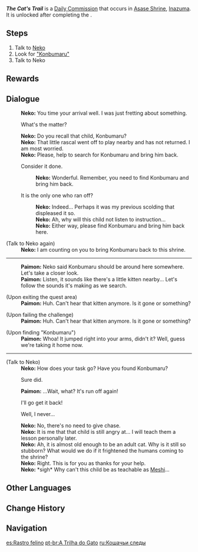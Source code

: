 {{Quest Infobox
|id            = 22041
|type          = Commission
|image         = Commission The Cat's Trail.png
|startLocation = [[Asase Shrine]], [[Inazuma]]
|region        = Inazuma
|area          = Seirai Island
|subarea       = Asase Shrine
|characters    = "Konbumaru"; Neko; Paimon; Traveler
|npc           = Neko
|requirement   = Complete [[Neko Is a Cat]] [[World Quest]] Series
|otherRewards  = *AR-Dependent Rewards
}}
'''''The Cat's Trail''''' is a [[Daily Commission]] that occurs in [[Asase Shrine]], [[Inazuma]]. It is unlocked after completing the {{Quest|Neko Is a Cat}}.

==Steps==
#Talk to [[Neko]]
#Look for [["Konbumaru"]]
#Talk to Neko

==Rewards==
{{Commission Rewards|full}}

==Dialogue==
{{Quest Description|"Neko," the Asase Shrine's provisionary head priestess, seems to be troubled about something...}}
{{Dialogue Start}}
:'''Neko:''' You time your arrival well. I was just fretting about something.
:{{DIcon}} What's the matter?
:'''Neko:''' Do you recall that child, Konbumaru?
:'''Neko:''' That little rascal went off to play nearby and has not returned. I am most worried.
:'''Neko:''' Please, help to search for Konbumaru and bring him back.
:{{DIcon}} Consider it done.
::'''Neko:''' Wonderful. Remember, you need to find Konbumaru and bring him back.
:{{DIcon}} It is the only one who ran off?
::'''Neko:''' Indeed... Perhaps it was my previous scolding that displeased it so.
::'''Neko:''' Ah, why will this child not listen to instruction...
::'''Neko:''' Either way, please find Konbumaru and bring him back here.

;(Talk to Neko again)
:'''Neko:''' I am counting on you to bring Konbumaru back to this shrine.
----
:'''Paimon:''' Neko said Konbumaru should be around here somewhere. Let's take a closer look.
:'''Paimon:''' Listen, it sounds like there's a little kitten nearby... Let's follow the sounds it's making as we search.

;(Upon exiting the quest area)
:'''Paimon:''' Huh. Can't hear that kitten anymore. Is it gone or something?

;(Upon failing the challenge)
:'''Paimon:''' Huh. Can't hear that kitten anymore. Is it gone or something?

;(Upon finding "Konbumaru")
:'''Paimon:''' Whoa! It jumped right into your arms, didn't it? Well, guess we're taking it home now.
----
;(Talk to Neko)
:'''Neko:''' How does your task go? Have you found Konbumaru?
:{{DIcon}} Sure did.
:{{Black Screen|Konbumaru jumps out of your arms and disappears again...}}
:'''Paimon:''' ...Wait, what? It's run off again!
:{{DIcon}} I'll go get it back!
:{{DIcon}} Well, I never...
:'''Neko:''' No, there's no need to give chase.
:'''Neko:''' It is me that that child is still angry at... I will teach them a lesson personally later.
:'''Neko:''' Ah, it is almost old enough to be an adult cat. Why is it still so stubborn? What would we do if it frightened the humans coming to the shrine?
:'''Neko:''' Right. This is for you as thanks for your help.
:'''Neko:''' *sigh* Why can't this child be as teachable as [[Meshi]]...
{{Dialogue End}}
<!-- datamined
"Paimon": "Eh? It came back by itself. What a strange kitty..."
-->

==Other Languages==
{{Other Languages
|en      = The Cat's Trail
|zhs     = 猫之迹
|zhs_rm  = Māo zhī Jì
|zht     = 貓之跡
|zht_rm  = Māo zhī Jī
|zh_tl   = The Cat's Trace
|ja      = 猫の跡
|ja_rm   = Neko no Ato
|ja_tl   = The Cat's Trace
|ko      = 고양이의 흔적
|ko_rm   = Goyang'i-ui Heunjeok
|ko_tl   = The Cat's Trace
|es      = Rastro felino
|es_tl   = Feline Trail
|fr      = Sur la piste du chat
|fr_tl   = On the Cat's Trail
|ru      = Кошачьи следы
|ru_tl   = Cat's Trail
|th      = เส้นทางแมวเหมียว
|th_rm   = Senthang Maeo Miao
|th_tl   = The Cat's Trail
|th_note = {{th|แมวเหมียว|rm=maeo miao}} literally translates to "cat meow." In this case, the combination of words is used to refer to cats in a cutesy manner.
|vi      = Dấu Tích Mèo
|vi_tl   = The Cat's Trace
|de      = Die Spuren der Katze
|de_tl   = The Traces of the Cat
|id      = Jejak Kucing
|id_tl   = The Cat's Trail
|pt      = A Trilha do Gato
|pt_tl   = 
|tr      = Kedinin Ayak İzleri
|tr_tl   = The Cat's Footprints
|it      = Tracce feline
|it_tl   = 
}}

==Change History==
{{Change History|2.1}}

==Navigation==
{{Commission Navbox|Inazuma|Standalone}}

[[es:Rastro felino]]
[[pt-br:A Trilha do Gato]]
[[ru:Кошачьи следы]]
